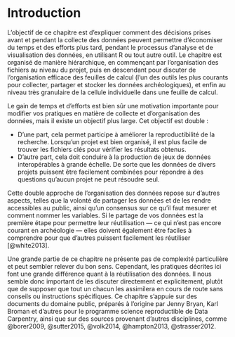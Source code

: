 # Introduction {#collect-introduction}

L'objectif de ce chapitre est d'expliquer comment des décisions prises avant et pendant la collecte des données peuvent permettre d'économiser du temps et des efforts plus tard, pendant le processus d'analyse et de visualisation des données, en utilisant R ou tout autre outil. Le chapitre est organisé de manière hiérarchique, en commençant par l'organisation des fichiers au niveau du projet, puis en descendant pour discuter de l'organisation efficace des feuilles de calcul (l'un des outils les plus courants pour collecter, partager et stocker les données archéologiques), et enfin au niveau très granulaire de la cellule individuelle dans une feuille de calcul.

Le gain de temps et d'efforts est bien sûr une motivation importante pour modifier vos pratiques en matière de collecte et d'organisation des données, mais il existe un objectif plus large. Cet objectif est double :

* D'une part, cela permet participe à améliorer la reproductibilité de la recherche. Lorsqu'un projet est bien organisé, il est plus facile de trouver les fichiers clés pour vérifier les résultats obtenus. 
* D'autre part, cela doit conduire à la production de jeux de données interopérables à grande échelle. De sorte que les données de divers projets puissent être facilement combinées pour répondre à des questions qu'aucun projet ne peut résoudre seul.

Cette double approche de l'organisation des données repose sur d'autres aspects, telles que la volonté de partager les données et de les rendre accessibles au public, ainsi qu'un consensus sur ce qu'il faut mesurer et comment nommer les variables. Si le partage de vos données est la première étape pour permettre leur réutilisation --- ce qui n'est pas encore courant en archéologie --- elles doivent également être faciles à comprendre pour que d'autres puissent facilement les réutiliser [@white2013].

Une grande partie de ce chapitre ne présente pas de complexité particulière et peut sembler relever du bon sens. Cependant, les pratiques décrites ici font une grande différence quant à la réutilisation des données. Il nous semble donc important de les discuter directement et explicitement, plutôt que de supposer que tout un chacun les assimilera en cours de route sans conseils ou instructions spécifiques. Ce chapitre s'appuie sur des documents du domaine public, préparés à l'origine par Jenny Bryan, Karl Broman et d'autres pour le programme science reproductible de Data Carpentry, ainsi que sur des sources provenant d'autres disciplines, comme @borer2009, @sutter2015, @volk2014, @hampton2013, @strasser2012.
